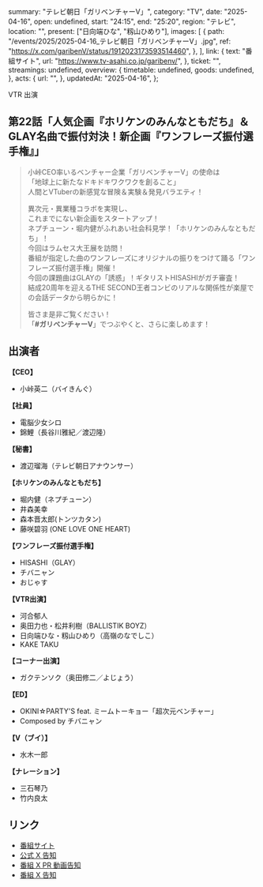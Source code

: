   summary: "テレビ朝日「ガリベンチャーV」",
  category: "TV",
  date: "2025-04-16",
  open: undefined,
  start: "24:15",
  end: "25:20",
  region: "テレビ",
  location: "",
  present: ["日向端ひな", "籾山ひめり"],
  images: [
    {
      path: "/events/2025/2025-04-16_テレビ朝日「ガリベンチャーV」.jpg",
      ref: "https://x.com/garibenV/status/1912023173593514460",
    },
  ],
  link: {
    text: "番組サイト",
    url: "https://www.tv-asahi.co.jp/garibenv/",
  },
  ticket: "",
  streamings: undefined,
  overview: {
    timetable: undefined,
    goods: undefined,
  },
  acts: {
    url: "",
  },
  updatedAt: "2025-04-16",
};

VTR 出演

## 第22話「人気企画『ホリケンのみんなともだち』＆GLAY名曲で振付対決！新企画『ワンフレーズ振付選手権』」

> 小峠CEO率いるベンチャー企業「ガリベンチャーV」の使命は<br/>
> 「地球上に新たなドキドキワクワクを創ること」<br/>
> 人間とVTuberの新感覚な冒険＆実験＆発見バラエティ！
>
> 異次元・異業種コラボを実現し、<br/>
> これまでにない新企画をスタートアップ！<br/>
> ネプチューン・堀内健がふれあい社会科見学！「ホリケンのみんなともだち」！<br/>
> 今回はラムセス大王展を訪問！<br/>
> 番組が指定した曲のワンフレーズにオリジナルの振りをつけて踊る「ワンフレーズ振付選手権」開催！<br/>
> 今回の課題曲はGLAYの「誘惑」！ギタリストHISASHIがガチ審査！<br/>
> 結成20周年を迎えるTHE SECOND王者コンビのリアルな関係性が楽屋での会話データから明らかに！
>
> 皆さま是非ご覧ください！<br/>
> 「**#ガリベンチャーV**」でつぶやくと、さらに楽しめます！

## 出演者

**【CEO】**

- 小峠英二（バイきんぐ）

**【社員】**

- 電脳少女シロ
- 錦鯉（長谷川雅紀／渡辺隆）

**【秘書】**

- 渡辺瑠海（テレビ朝日アナウンサー）

**【ホリケンのみんなともだち】**

- 堀内健（ネプチューン）
- 井森美幸
- 森本晋太郎(トンツカタン)
- 藤咲碧羽 (ONE LOVE ONE HEART)

**【ワンフレーズ振付選手権】**

- HISASHI（GLAY）
- チバニャン
- おじゃす

**【VTR出演】**

- 河合郁人
- 奥田力也・松井利樹（BALLISTIK BOYZ）
- 日向端ひな・籾山ひめり（高嶺のなでしこ）
- KAKE TAKU

**【コーナー出演】**

- ガクテンソク（奥田修二／よじょう）

**【ED】**

- OKINI☆PARTY'S feat. ミームトーキョー「超次元ベンチャー」
- Composed by チバニャン

**【V（ブイ）】**

- 水木一郎

**【ナレーション】**

- 三石琴乃
- 竹内良太

## リンク

- [番組サイト](https://www.tv-asahi.co.jp/garibenv/)
- [公式 X 告知](https://x.com/takanenofficial/status/1912340245133348887)
- [番組 X PR 動画告知](https://x.com/garibenV/status/1912068377247367339)
- [番組 X 告知](https://x.com/garibenV/status/1912023173593514460)
